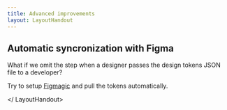 ```yaml
---
title: Advanced improvements
layout: LayoutHandout
---
```



<LayoutHandout title="Advanced improvements" >

## Automatic syncronization with Figma

What if we omit the step when a designer passes the design tokens
JSON file to a developer?

Try to setup [Figmagic](https://github.com/mikaelvesavuori/figmagic)
and pull the tokens automatically.

</ LayoutHandout>
